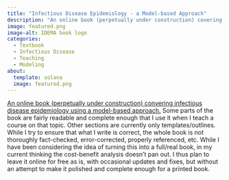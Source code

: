 ```yaml
---
title: "Infectious Disease Epidemiology - a Model-based Approach"
description: "An online book (perpetually under construction) covering infectious disease epidemiology from a model-based perspective."
image: featured.png
image-alt: IDEMA book logo
categories:
  - Textbook
  - Infectious Disease
  - Teaching
  - Modeling
about:
  template: solana
  image: featured.png
---
```


[An online book (perpetually under construction) convering infectious disease epidemiology using a model-based approach.](https://andreashandel.github.io/IDEMAbook/) 
Some parts of the book are fairly readable and complete enough that I use it when I teach a course on that topic. Other sections are currently only templates/outlines. While I try to ensure that what I write is correct, the whole book is not thoroughly fact-checked, error-corrected, properly referenced, etc. While I have been considering the idea of turning this into a full/real book, in my current thinking the cost-benefit analysis doesn't pan out. I thus plan to leave it online for free as is, with occasional updates and fixes, but without an attempt to make it polished and complete enough for a printed book.


